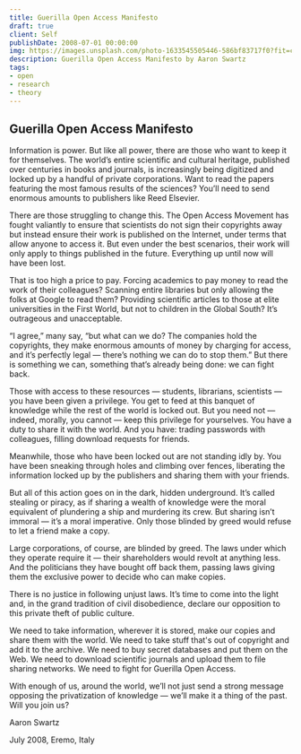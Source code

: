 ```yaml
---
title: Guerilla Open Access Manifesto
draft: true
client: Self
publishDate: 2008-07-01 00:00:00
img: https://images.unsplash.com/photo-1633545505446-586bf83717f0?fit=crop&w=1400&h=700&q=75
description: Guerilla Open Access Manifesto by Aaron Swartz
tags:
- open
- research
- theory
---
```


<MDXLayer title={frontmatter.title} description={frontmatter.description}>
<Widget img={frontmatter.img} skeleton={false}>
<MDXJS>


## Guerilla Open Access Manifesto

Information is power.
But like all power, there are those who want to keep it for themselves.
The world’s entire scientific and cultural heritage, published over centuries in books and journals, is increasingly being digitized and locked up by a handful of private corporations.
Want to read the papers featuring the most famous results of the sciences?
You’ll need to send enormous amounts to publishers like Reed Elsevier.

There are those struggling to change this.
The Open Access Movement has fought valiantly to ensure that scientists do not sign their copyrights away but instead ensure their work is published on the Internet, under terms that allow anyone to access it.
But even under the best scenarios, their work will only apply to things published in the future.
Everything up until now will have been lost.

That is too high a price to pay.
Forcing academics to pay money to read the work of their colleagues?
Scanning entire libraries but only allowing the folks at Google to read them?
Providing scientific articles to those at elite universities in the First World, but not to children in the Global South?
It’s outrageous and unacceptable.

“I agree,” many say, “but what can we do? The companies hold the copyrights, they make enormous amounts of money by charging for access, and it’s perfectly legal — there’s nothing we can do to stop them.”
But there is something we can, something that’s already being done: we can fight back.

Those with access to these resources — students, librarians, scientists — you have been given a privilege.
You get to feed at this banquet of knowledge while the rest of the world is locked out.
But you need not — indeed, morally, you cannot — keep this privilege for yourselves.
You have a duty to share it with the world.
And you have: trading passwords with colleagues, filling download requests for friends.

Meanwhile, those who have been locked out are not standing idly by.
You have been sneaking through holes and climbing over fences, liberating the information locked up by the publishers and sharing them with your friends.

But all of this action goes on in the dark, hidden underground.
It’s called stealing or piracy, as if sharing a wealth of knowledge were the moral equivalent of plundering a ship and murdering its crew.
But sharing isn’t immoral — it’s a moral imperative.
Only those blinded by greed would refuse to let a friend make a copy.

Large corporations, of course, are blinded by greed.
The laws under which they operate require it — their shareholders would revolt at anything less.
And the politicians they have bought off back them, passing laws giving them the exclusive power to decide who can make copies.

There is no justice in following unjust laws.
It’s time to come into the light and, in the grand tradition of civil disobedience, declare our opposition to this private theft of public culture.

We need to take information, wherever it is stored, make our copies and share them with the world.
We need to take stuff that's out of copyright and add it to the archive.
We need to buy secret databases and put them on the Web.
We need to download scientific journals and upload them to file sharing networks.
We need to fight for Guerilla Open Access.

With enough of us, around the world, we’ll not just send a strong message opposing the privatization of knowledge — we’ll make it a thing of the past.
Will you join us?

Aaron Swartz

July 2008, Eremo, Italy

</MDXJS>
</Widget>
</MDXLayer>